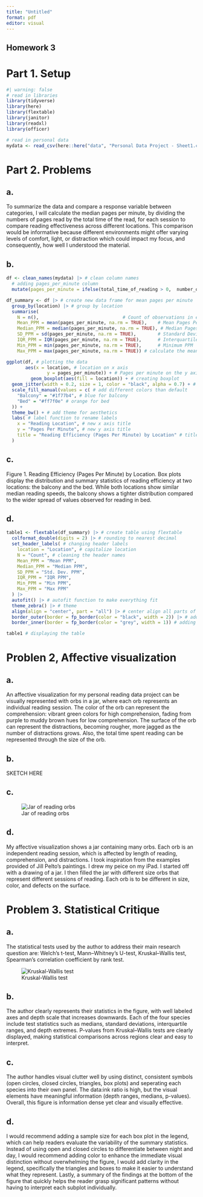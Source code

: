 ```yaml
---
title: "Untitled"
format: pdf
editor: visual
---
```


## Homework 3

# Part 1. Setup

```r
#| warning: false
# read in libraries
library(tidyverse)
library(here)
library(flextable)
library(janitor)
library(readxl)
library(officer)

# read in personal data
mydata <- read_csv(here::here("data", "Personal Data Project - Sheet1.csv"))
```

# Part 2. Problems

## a.

To summarize the data and compare a response variable between categories, I will calculate the median pages per minute, by dividing the numbers of pages read by the total time of the read, for each session to compare reading effectiveness across different locations. This comparison would be informative because different environments might offer varying levels of comfort, light, or distraction which could impact my focus, and consequently, how well I understood the material.

## b.

```r
df <- clean_names(mydata) |> # clean column names
  # adding pages_per_minute column
  mutate(pages_per_minute = ifelse(total_time_of_reading > 0,  number_of_pages / total_time_of_reading, 0))

df_summary <- df |> # create new data frame for mean pages per minute
  group_by(location) |> # group by location
  summarise(
    N = n(),                               # Count of observations in each group
    Mean_PPM = mean(pages_per_minute, na.rm = TRUE),    # Mean Pages Per Minute
    Median_PPM = median(pages_per_minute, na.rm = TRUE), # Median Pages Per Minute
    SD_PPM = sd(pages_per_minute, na.rm = TRUE),        # Standard Deviation of PPM
    IQR_PPM = IQR(pages_per_minute, na.rm = TRUE),      # Interquartile Range of PPM
    Min_PPM = min(pages_per_minute, na.rm = TRUE),      # Minimum PPM
    Max_PPM = max(pages_per_minute, na.rm = TRUE)) # calculate the mean

ggplot(df, # plotting the data
       aes(x = location, # location on x axis
               y = pages_per_minute)) + # Pages per minute on the y axis
         geom_boxplot(aes(fill = location)) + # creating boxplot
  geom_jitter(width = 0.2, size = 1, color = "black", alpha = 0.7) + # adding the underlying data
  scale_fill_manual(values = c( # add different colors than default
    "Balcony" = "#1f77b4", # blue for balcony
    "Bed" = "#ff7f0e" # orange for bed
  )) +
  theme_bw() + # add theme for aesthetics
  labs( # label function to rename labels
    x = "Reading Location", # new x axis title
    y = "Pages Per Minute", # new y axis title
    title = "Reading Efficiency (Pages Per Minute) by Location" # title for visualization
  )
```

## c.

Figure 1. Reading Efficiency (Pages Per Minute) by Location. Box plots display the distribution and summary statistics of reading efficiency at two locations: the balcony and the bed. While both locations show similar median reading speeds, the balcony shows a tighter distribution compared to the wider spread of values observed for reading in bed.

## d.

```r
table1 <- flextable(df_summary) |> # create table using flextable
  colformat_double(digits = 2) |> # rounding to nearest decimal
  set_header_labels( # changing header labels
    location = "Location", # capitalize location
    N = "Count", # cleaning the header names
    Mean_PPM = "Mean PPM",
    Median_PPM = "Median PPM",
    SD_PPM = "Std. Dev. PPM",
    IQR_PPM = "IQR PPM",
    Min_PPM = "Min PPM",
    Max_PPM = "Max PPM"
  ) |>
  autofit() |> # autofit function to make everything fit
  theme_zebra() |> # theme
  align(align = "center", part = "all") |> # center align all parts of the table
  border_outer(border = fp_border(color = "black", width = 2)) |> # adding outer border
  border_inner(border = fp_border(color = "grey", width = 1)) # adding inner border

table1 # displaying the table
```

# Problen 2, Affective visualization

## a. 

An affective visualization for my personal reading data project can be visually represented with orbs in a jar, where each orb represents an individual reading session. The color of the orb can represent the comprehension: vibrant green colors for high comprehension, fading from purple to muddy brown hues for low comprehension. The surface of the orb can represent the distractions, becoming rougher, more jagged as the number of distractions grows. Also, the total time spent reading can be represented through the size of the orb.

## b.
SKETCH HERE

## c.

![Jar of reading orbs](../IMG_0317.png)

## d.

My affective visualization shows a jar containing many orbs. Each orb is an independent reading session, which is affected by length of reading, comprehension, and distractions. I took inspiration from the examples provided of Jill Pelto's paintings. I drew my peice on my iPad. I started off with a drawing of a jar. I then filled the jar with different size orbs that represent different sessions of reading. Each orb is to be different in size, color, and defects on the surface.

# Problem 3. Statistical Critique

## a.

The statistical tests used by the author to address their main research question are: Welch’s t-test, Mann–Whitney’s U-test, Kruskal–Wallis test, Spearman’s correlation coefficient by rank test.

![Kruskal-Wallis test](../statistical_test.png)

## b.

The author clearly represents their statistics in the figure, with well labeled axes and depth scale that increases downwards. Each of the four species include test statistics such as medians, standard deviations, interquartile ranges, and depth extremes. P-values from Kruskal–Wallis tests are clearly displayed, making statistical comparisons across regions clear and easy to interpret.


## c.

The author handles visual clutter well by using distinct, consistent symbols (open circles, closed circles, triangles, box plots) and seperating each species into their own panel. The data:ink ratio is high, but the visual elements have meaningful information (depth ranges, medians, p-values). Overall, this figure is information dense yet clear and visually effective.

## d.

I would recommend adding a sample size for each box plot in the legend, which can help readers evaluate the variability of the summary statistics. Instead of using open and closed circles to differentiate between night and day, I would recommend adding color to enhance the immediate visual distinction without overwhelming the figure, I would add clarity in the legend, specifically the triangles and boxes to make it easier to understand what they represent. Lastly, a summary of the findings at the bottom of the figure that quickly helps the reader grasp significant patterns without having to interpret each subplot individually. 
